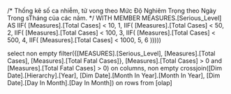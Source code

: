 ﻿/*
Thống kê số ca nhiễm, tử vong 
theo Mức Độ Nghiêm Trọng 
theo Ngày Trong sTháng của các năm.
*/
WITH MEMBER MEASURES.[Serious_Level] AS
IIF( [Measures].[Total Cases] < 10, 1, 
IIF( [Measures].[Total Cases] < 50, 2, 
IIF( [Measures].[Total Cases] < 100, 3, 
IIF( [Measures].[Total Cases] < 500, 4, 
IIF( [Measures].[Total Cases] < 1000, 5,  6 )))))

select 
non empty filter({[MEASURES].[Serious_Level],
					[Measures].[Total Cases],
					[Measures].[Total Fatal Cases]},
				[Measures].[Total Cases] > 0 
					and [Measures].[Total Fatal Cases] > 0) on columns, 
non empty crossjoin([Dim Date].[Hierarchy].[Year],
					[Dim Date].[Month In Year].[Month In Year],
					[Dim Date].[Day In Month].[Day In Month]) on rows
from [olap]